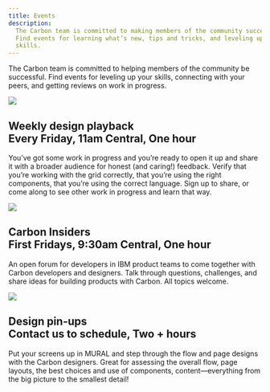 ```yaml
---
title: Events
description:
  The Carbon team is committed to making members of the community successful.
  Find events for learning what’s new, tips and tricks, and leveling up your
  skills.
---
```


<PageDescription>

The Carbon team is committed to helping members of the community be successful.
Find events for leveling up your skills, connecting with your peers, and getting
reviews on work in progress.

</PageDescription>

<Row className="events-list">
<Column colLg={4} colMd={2}>

![](/images/events_design_playback.png)

</Column>
<Column colLg={7} colMd={5}>

<h2>
  Weekly design playback
  <br />
  <span>Every Friday, 11am Central, One hour</span>
</h2>

You’ve got some work in progress and you’re ready to open it up and share it
with a broader audience for honest (and caring!) feedback. Verify that you’re
working with the grid correctly, that you’re using the right components, that
you’re using the correct language. Sign up to share, or come along to see other
work in progress and learn that way.

<CardGroup>
  <MiniCard title="Sign up" href="#" actionIcon="launch" />
</CardGroup>

</Column>
</Row>
<Row className="events-list">
<Column colLg={4} colMd={2}>

![](/images/events_insiders.png)

</Column>
<Column colLg={7} colMd={5}>

<h2>
  Carbon Insiders
  <br />
  <span>First Fridays, 9:30am Central, One hour</span>
</h2>

An open forum for developers in IBM product teams to come together with Carbon
developers and designers. Talk through questions, challenges, and share ideas
for building products with Carbon. All topics welcome.

<CardGroup>
  <MiniCard
    title="Contact us for more information"
    href="#"
    actionIcon="launch"
  />
</CardGroup>

</Column>
</Row>
<Row className="events-list">
<Column colLg={4} colMd={2}>

![](/images/events_pinup.png)

</Column>
<Column colLg={7} colMd={5}>

<h2>
  Design pin-ups
  <br />
  <span>Contact us to schedule, Two + hours</span>
</h2>

Put your screens up in MURAL and step through the flow and page designs with the
Carbon designers. Great for assessing the overall flow, page layouts, the best
choices and use of components, content—everything from the big picture to the
smallest detail!

<CardGroup>
  <MiniCard title="Contact us" href="#" actionIcon="launch" />
</CardGroup>

</Column>
</Row>
